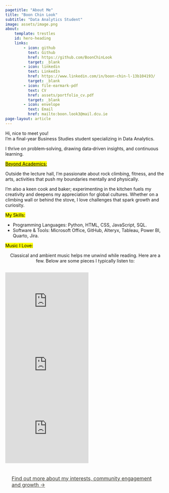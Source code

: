 ```yaml
---
pagetitle: "About Me"
title: "Boon Chin Look"
subtitle: "Data Analytics Student"
image: assets/image.png
about: 
    template: trestles
    id: hero-heading
    links:
        - icon: github
          text: Github
          href: https://github.com/BoonChinLook
          target: _blank
        - icon: linkedin
          text: LinkedIn
          href: https://www.linkedin.com/in/boon-chin-l-13b104193/
          target: _blank
        - icon: file-earmark-pdf
          text: CV
          href: assets/portfolio_cv.pdf
          target: _blank
        - icon: envelope
          text: Email
          href: mailto:boon.look3@mail.dcu.ie
page-layout: article
---
```

::: {#hero-heading .fade-in}
<div class="h1">Hi, nice to meet you!</div>
<div class="lead">
I'm a final-year Business Studies student specializing in Data Analytics.</div>

I thrive on problem‑solving, drawing data‑driven insights, and continuous learning.

[Beyond Academics:]{.mark .underline}

::: {.justify-text}
Outside the lecture hall, I’m passionate about rock climbing, fitness, and the arts, activities that push my boundaries mentally and physically. 

I’m also a keen cook and baker; experimenting in the kitchen fuels my creativity and deepens my appreciation for global cultures. Whether on a climbing wall or behind the stove, I love challenges that spark growth and curiosity.
:::
:::

::: {.fade-in}
[My Skills:]{.mark}

* Programming Languages: Python, HTML, CSS, JavaScript, SQL.
* Software & Tools: Microsoft Office, GitHub, Alteryx, Tableau, Power BI, Quarto, Jira.

[Music I Love:]{.mark}

::: {style="text-align: center;"}
Classical and ambient music helps me unwind while reading. Here are a few. Below are some pieces I typically listen to:
:::
<div style="display: flex; justify-content: center; gap: 15px;">
  <iframe width="262" height="200" src="https://www.youtube.com/embed/IH2KrGjKXw0?si=0Rwu1_9jWVkwSyJt" frameborder="0" allowfullscreen></iframe>
  <iframe width="262" height="200" src="https://www.youtube.com/embed/TK1Ij_-mank?si=fjQklLDjUaC_JiE1" frameborder="0" allowfullscreen></iframe>
  <iframe width="262" height="200" src="https://www.youtube.com/embed/1e9B31FLT-s?si=WCI1SsZhQR16Et92" frameborder="0" allowfullscreen></iframe>
</div>

[Find out more about my interests, community engagement and growth &rarr;](experience.qmd){.btn .btn-outline-warning style="padding: 10px 20px; font-size: 16px; border-radius: 5px; color: #3a3931; display: inline-block;"}
:::
